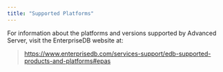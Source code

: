 ```yaml
---
title: "Supported Platforms"
---
```


<div id="supported_platforms" class="registered_link"></div>


For information about the platforms and versions supported by Advanced Server, visit the EnterpriseDB website at:

> <https://www.enterprisedb.com/services-support/edb-supported-products-and-platforms#epas>
